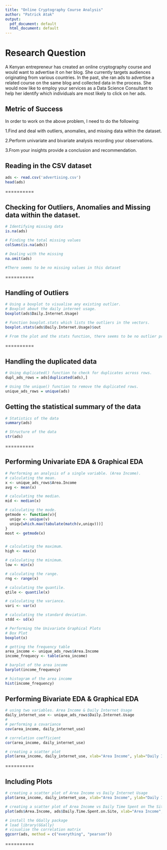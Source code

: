 ```yaml
---
title: "Online Cryptography Course Analysis"
author: "Patrick Atak"
output:
  pdf_document: default
  html_document: default
---
```




# Research Question

A Kenyan entrepreneur has created an online cryptography course and would want to advertise it on her blog. She currently targets audiences originating from various countries. In the past, she ran ads to advertise a related course on the same blog and collected data in the process. She would now like to employ your services as a Data Science Consultant to help her identify which individuals are most likely to click on her ads. 

## Metric of Success
In order to work on the above problem, I need to do the following:

  1.Find and deal with outliers, anomalies, and missing data within the dataset.

  2.Perform univariate and bivariate analysis recording your observations.
  
  3.From your insights provide a conclusion and recommendation.


## Reading in the CSV dataset
```R
ads <- read.csv('advertising.csv')
head(ads)

```
==========

## Checking for Outliers, Anomalies and Missing data within the dataset.
```R
# Identifying missing data
is.na(ads) 

# Finding the total missing values
colSums(is.na(ads))

# Dealing with the missing
na.omit(ads)

#There seems to be no missing values in this dataset
```
==========

## Handling of Outliers
```R
# Using a boxplot to visualise any existing outlier.
# Boxplot about the daily internet usage.
boxplot(ads$Daily.Internet.Usage)

# Function boxplot.stats which lists the outliers in the vectors.
boxplot.stats(ads$Daily.Internet.Usage)$out

# From the plot and the stats function, there seems to be no outlier present.
```
==========

## Handling the duplicated data
```R
# Using duplicated() function to check for duplicates across rows.
dupl_ads_rows = ads[duplicated(ads),]

# Using the unique() function to remove the duplicated rows.
unique_ads_rows = unique(ads)
```

## Getting the statistical summary of the data
```R
# Statistics of the data
summary(ads)

# Structure of the data
str(ads)
```
==========

## Performing Univariate EDA & Graphical EDA
```R
# Performing an analysis of a single variable. (Area Income).
# calculating the mean.
x <- unique_ads_rows$Area.Income
avg <- mean(x)

# calculating the median.
mid <- median(x)

# calculating the mode.
getmode <- function(v){
  uniqv <- unique(v)
  uniqv[which.max(tabulate(match(v,uniqv)))]
}
most <- getmode(x)


# calculating the maximum.
high <- max(x)

# calculating the minimum.
low <- min(x)

# calculating the range.
rng <- range(x)

# calculating the quantile.
qtile <- quantile(x)

# calculating the variance.
vari <- var(x)

# calculating the standard deviation.
stdd <- sd(x)
```

```R
# Performing the Univariate Graphical Plots
# Box Plot
boxplot(x)

# getting the frequency table
area_income <- unique_ads_rows$Area.Income
income_frequecy <- table(area_income)

# barplot of the area income
barplot(income_frequency)

# histogram of the area income
hist(income_frequency)

```

## Performing Bivariate EDA & Graphical EDA
```R
# using two variables. Area Income & Daily Internet Usage
daily_internet_use <- unique_ads_rows$Daily.Internet.Usage
#
# performing a covariance
cov(area_income, daily_internet_use)

# correlation coefficient
cor(area_income, daily_internet_use)

# creating a scatter plot
plot(area_income, daily_internet_use, xlab="Area Income", ylab="Daily Internet Use")
```
==========

## Including Plots
```R
# creating a scatter plot of Area Income vs Daily Internet Usage
plot(area_income, daily_internet_use, xlab="Area Income", ylab="Daily Internet Use")

# creating a scatter plot of Area Income vs Daily Time Spent on The Site
plot(ads$Area.Income, ads$Daily.Time.Spent.on.Site, xlab="Area Income", ylab="Daily Time Spent on Site")

# install the GGally package
# load library(GGally)
# visualise the correlation matrix
ggcorr(ads, method = c("everything", "pearson")) 
```
==========
